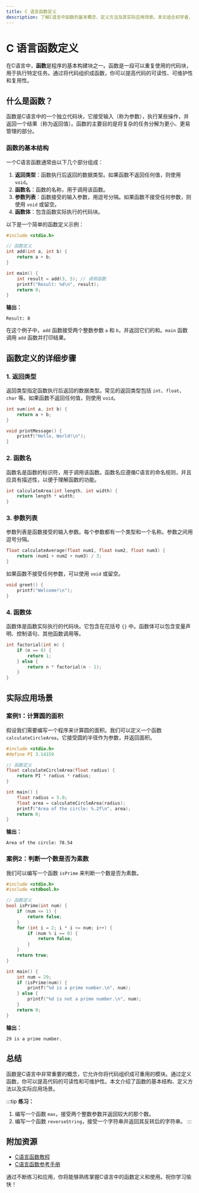```yaml
---
title: C 语言函数定义
description: 了解C语言中函数的基本概念、定义方法及其实际应用场景。本文适合初学者，通过清晰的解释和代码示例帮助你掌握C语言函数定义。
---
```


# C 语言函数定义

在C语言中，**函数**是程序的基本构建块之一。函数是一段可以重复使用的代码块，用于执行特定任务。通过将代码组织成函数，你可以提高代码的可读性、可维护性和复用性。

## 什么是函数？

函数是C语言中的一个独立代码块，它接受输入（称为参数），执行某些操作，并返回一个结果（称为返回值）。函数的主要目的是将复杂的任务分解为更小、更易管理的部分。

### 函数的基本结构

一个C语言函数通常由以下几个部分组成：

1. **返回类型**：函数执行后返回的数据类型。如果函数不返回任何值，则使用 `void`。
2. **函数名**：函数的名称，用于调用该函数。
3. **参数列表**：函数接受的输入参数，用逗号分隔。如果函数不接受任何参数，则使用 `void` 或留空。
4. **函数体**：包含函数实际执行的代码块。

以下是一个简单的函数定义示例：

```c
#include <stdio.h>

// 函数定义
int add(int a, int b) {
    return a + b;
}

int main() {
    int result = add(3, 5); // 调用函数
    printf("Result: %d\n", result);
    return 0;
}
```

**输出：**
```
Result: 8
```

在这个例子中，`add` 函数接受两个整数参数 `a` 和 `b`，并返回它们的和。`main` 函数调用 `add` 函数并打印结果。

## 函数定义的详细步骤

### 1. 返回类型

返回类型指定函数执行后返回的数据类型。常见的返回类型包括 `int`、`float`、`char` 等。如果函数不返回任何值，则使用 `void`。

```c
int sum(int a, int b) {
    return a + b;
}

void printMessage() {
    printf("Hello, World!\n");
}
```

### 2. 函数名

函数名是函数的标识符，用于调用该函数。函数名应遵循C语言的命名规则，并且应具有描述性，以便于理解函数的功能。

```c
int calculateArea(int length, int width) {
    return length * width;
}
```

### 3. 参数列表

参数列表是函数接受的输入参数。每个参数都有一个类型和一个名称。参数之间用逗号分隔。

```c
float calculateAverage(float num1, float num2, float num3) {
    return (num1 + num2 + num3) / 3;
}
```

如果函数不接受任何参数，可以使用 `void` 或留空。

```c
void greet() {
    printf("Welcome!\n");
}
```

### 4. 函数体

函数体是函数实际执行的代码块。它包含在花括号 `{}` 中。函数体可以包含变量声明、控制语句、其他函数调用等。

```c
int factorial(int n) {
    if (n == 0) {
        return 1;
    } else {
        return n * factorial(n - 1);
    }
}
```

## 实际应用场景

### 案例1：计算圆的面积

假设我们需要编写一个程序来计算圆的面积。我们可以定义一个函数 `calculateCircleArea`，它接受圆的半径作为参数，并返回面积。

```c
#include <stdio.h>
#define PI 3.14159

// 函数定义
float calculateCircleArea(float radius) {
    return PI * radius * radius;
}

int main() {
    float radius = 5.0;
    float area = calculateCircleArea(radius);
    printf("Area of the circle: %.2f\n", area);
    return 0;
}
```

**输出：**
```
Area of the circle: 78.54
```

### 案例2：判断一个数是否为素数

我们可以编写一个函数 `isPrime` 来判断一个数是否为素数。

```c
#include <stdio.h>
#include <stdbool.h>

// 函数定义
bool isPrime(int num) {
    if (num <= 1) {
        return false;
    }
    for (int i = 2; i * i <= num; i++) {
        if (num % i == 0) {
            return false;
        }
    }
    return true;
}

int main() {
    int num = 29;
    if (isPrime(num)) {
        printf("%d is a prime number.\n", num);
    } else {
        printf("%d is not a prime number.\n", num);
    }
    return 0;
}
```

**输出：**
```
29 is a prime number.
```

## 总结

函数是C语言中非常重要的概念，它允许你将代码组织成可重用的模块。通过定义函数，你可以提高代码的可读性和可维护性。本文介绍了函数的基本结构、定义方法以及实际应用场景。

:::tip
**练习：**
1. 编写一个函数 `max`，接受两个整数参数并返回较大的那个数。
2. 编写一个函数 `reverseString`，接受一个字符串并返回其反转后的字符串。
:::

## 附加资源

- [C语言函数教程](https://www.learn-c.org/)
- [C语言函数参考手册](https://en.cppreference.com/w/c/language/functions)

通过不断练习和应用，你将能够熟练掌握C语言中的函数定义和使用。祝你学习愉快！